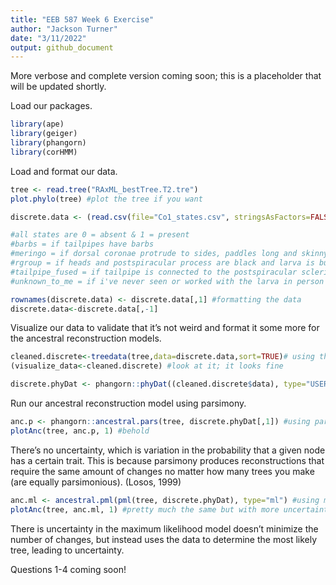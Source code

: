 ```yaml
---
title: "EEB 587 Week 6 Exercise"
author: "Jackson Turner"
date: "3/11/2022"
output: github_document
---
```


More verbose and complete version coming soon; this is a placeholder that will be updated shortly. 

Load our packages.

```r
library(ape)
library(geiger)
library(phangorn)
library(corHMM)
```
Load and format our data.
```r
tree <- read.tree("RAxML_bestTree.T2.tre")
plot.phylo(tree) #plot the tree if you want

discrete.data <- (read.csv(file="Co1_states.csv", stringsAsFactors=FALSE)) #read the csv file

#all states are 0 = absent & 1 = present
#barbs = if tailpipes have barbs 
#meringo = if dorsal coronae protrude to sides, paddles long and skinny
#rgroup = if heads and postspiracular process are black and larva is bulky
#tailpipe_fused = if tailpipe is connected to the postspiracular sclerite
#unknown_to_me = if i've never seen or worked with the larva in person

rownames(discrete.data) <- discrete.data[,1] #formatting the data
discrete.data<-discrete.data[,-1]
```
Visualize our data to validate that it's not weird and format it some more for the ancestral reconstruction models.
```r
cleaned.discrete<-treedata(tree,data=discrete.data,sort=TRUE)# using the treedata() function to quality check it
(visualize_data<-cleaned.discrete) #look at it; it looks fine

discrete.phyDat <- phangorn::phyDat((cleaned.discrete$data), type="USER",levels=c(0,1)) #formatting for functions later
```
Run our ancestral reconstruction model using parsimony.
```r
anc.p <- phangorn::ancestral.pars(tree, discrete.phyDat[,1]) #using parsimony for ancestral reconstruction
plotAnc(tree, anc.p, 1) #behold
```

There's no uncertainty, which is variation in the probability that a given node has a certain trait. This is because parsimony produces reconstructions that require the same amount of changes no matter how many trees you make (are equally parsimonious). (Losos, 1999)
```r
anc.ml <- ancestral.pml(pml(tree, discrete.phyDat), type="ml") #using maximum likelihood for ancestral reconstruction
plotAnc(tree, anc.ml, 1) #pretty much the same but with more uncertainty
```

There is uncertainty in the maximum likelihood model doesn't minimize the number of changes, but instead uses the data to determine the most likely tree, leading to uncertainty.

Questions 1-4 coming soon!